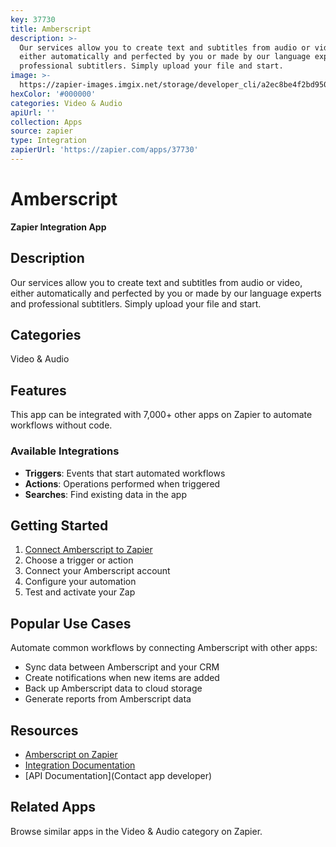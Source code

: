 ```yaml
---
key: 37730
title: Amberscript
description: >-
  Our services allow you to create text and subtitles from audio or video,
  either automatically and perfected by you or made by our language experts and
  professional subtitlers. Simply upload your file and start.
image: >-
  https://zapier-images.imgix.net/storage/developer_cli/a2ec8be4f2bd9500a57391155c9b5371.png?auto=format%2Ccompress&ixlib=python-3.0.0&q=50
hexColor: '#000000'
categories: Video & Audio
apiUrl: ''
collection: Apps
source: zapier
type: Integration
zapierUrl: 'https://zapier.com/apps/37730'
---
```

# Amberscript

**Zapier Integration App**

## Description

Our services allow you to create text and subtitles from audio or video, either automatically and perfected by you or made by our language experts and professional subtitlers. Simply upload your file and start.

## Categories

Video & Audio

## Features

This app can be integrated with 7,000+ other apps on Zapier to automate workflows without code.

### Available Integrations

- **Triggers**: Events that start automated workflows
- **Actions**: Operations performed when triggered
- **Searches**: Find existing data in the app

## Getting Started

1. [Connect Amberscript to Zapier](https://zapier.com/apps/37730)
2. Choose a trigger or action
3. Connect your Amberscript account
4. Configure your automation
5. Test and activate your Zap

## Popular Use Cases

Automate common workflows by connecting Amberscript with other apps:

- Sync data between Amberscript and your CRM
- Create notifications when new items are added
- Back up Amberscript data to cloud storage
- Generate reports from Amberscript data

## Resources

- [Amberscript on Zapier](https://zapier.com/apps/37730)
- [Integration Documentation](https://zapier.com/apps/37730/integrations)
- [API Documentation](Contact app developer)

## Related Apps

Browse similar apps in the Video & Audio category on Zapier.

